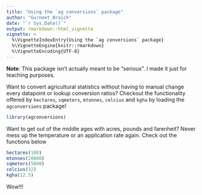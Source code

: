 ```yaml
---
title: "Using the `ag conversions` package"
author: "Gurneet Braich"
date: "`r Sys.Date()`"
output: rmarkdown::html_vignette
vignette: >
  %\VignetteIndexEntry{Using the `ag conversions` package}
  %\VignetteEngine{knitr::rmarkdown}
  %\VignetteEncoding{UTF-8}
---
```


__Note__: This package isn't actually meant to be "serious". I made it just for teaching purposes.

Want to convert agricultural statistics without having to manual change every datapoint or lookup conversion ratios? Checkout the functionality offered by `hectares`, `sqmeters`, `mtonnes`, `celcius` and `kgha` by loading the `agconversions` package! 

```r
library(agconversions)
```

Want to get out of the middle ages with acres, pounds and farenheit? Never mess up the temperature or an application rate again. Check out the functions below

```r
hectares(100)
mtonnes(20000)
sqmeters(5000)
celcius(32)
kgha(12.5)
```

Wow!!!
